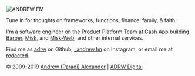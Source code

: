 
![ANDREW FM](/img/logos/andrew-fm.svg)

Tune in for thoughts on frameworks, functions, finance, family, & faith.

I'm a software engineer on the Product Platform Team at [Cash App][cash] building [Barber][barber], [Misk][misk], and [Misk-Web][misk], and other internal services.

Find me as [adrw][gh] on Github, [\_andrew.fm][insta] on Instagram, or email me at [~~redacted~~][cm].

&copy; 2009-2019 [Andrew (Paradi) Alexander][afm] | [ADRW Digital][adrw]

[barber]: http://gc.adrw.ch/barber
[misk]: http://gc.adrw.ch/misk
[misk-web]: http://gc.adrw.ch/misk-web
[cash]: https://cash.app/
[gh]: https://github.com/adrw
[exp]: /experience
[cm]: /contact
[afm]: https://andrew.fm
[adrw]: https://adrw.xyz
[insta]: https://www.instagram.com/_andrew.fm/
